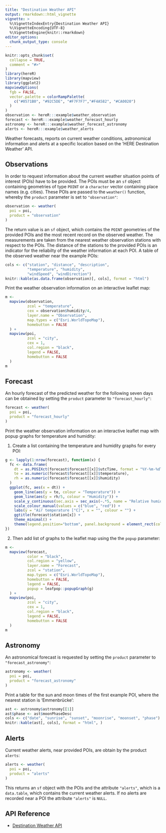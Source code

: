 ```yaml
---
title: "Destination Weather API"
output: rmarkdown::html_vignette
vignette: >
  %\VignetteIndexEntry{Destination Weather API}
  %\VignetteEncoding{UTF-8}
  %\VignetteEngine{knitr::rmarkdown}
editor_options: 
  chunk_output_type: console
---
```


```r
knitr::opts_chunk$set(
  collapse = TRUE,
  comment = "#>"
)
library(hereR)
library(mapview)
library(ggplot2)
mapviewOptions(
  fgb = FALSE,
  vector.palette = colorRampPalette(
    c("#0571B0", "#92C5DE", "#F7F7F7","#F4A582", "#CA0020")
  )
)
observation <- hereR:::example$weather_observation
forecast <- hereR:::example$weather_forecast_hourly
astronomy <- hereR:::example$weather_forecast_astronomy
alerts <- hereR:::example$weather_alerts
```

Weather forecasts, reports on current weather conditions, astronomical information and alerts at a specific location based on the 'HERE Destination Weather' API.

## Observations

In order to request information about the current weather situation points of interest (POIs) have to be provided. The POIs must be an `sf` object containing geometries of type `POINT` or a `character` vector containing place names (e.g. cities).
These POIs are passed to the `weather()` function, whereby the `product` parameter is set to `"observation"`:

```r
observation <- weather(
  poi = poi,
  product = "observation"
)
```

The return value is an `sf` object, which contains the `POINT` geometries of the provided POIs and the most recent record on the observed weather. The measurements are taken from the nearest weather observation stations with respect to the POIs. The distance of the stations to the provided POIs is an indicator for the reliabilty of the weather information at each POI. A table of the observed weather near the example POIs:

```r
cols <- c("station", "distance", "description",
          "temperature", "humidity",
          "windSpeed", "windDirection")
knitr::kable(as.data.frame(observation)[, cols], format = "html")
```

Print the weather observation information on an interactive leaflet map:

```r
m <-
  mapview(observation,
          zcol = "temperature",
          cex = observation$humidity/4,
          layer.name = "Observation",
          map.types = c("Esri.WorldTopoMap"),
          homebutton = FALSE
  ) +
  mapview(poi,
          zcol = "city",
          cex = 1,
          col.region = "black",
          legend = FALSE,
          homebutton = FALSE
  )
m
```

## Forecast

An hourly forecast of the predicted weather for the following seven days can be obtained by setting the `product` parameter to `"forecast_hourly"`:

```r
forecast <- weather(
  poi = poi,
  product = "forecast_hourly"
)
```

Print the weather observation information on an interactive leaflet map with popup graphs for temperature and humidity:

1. Create a list containing the temperature and humidity graphs for every POI:

```r
g <- lapply(1:nrow(forecast), function(x) {
  fc <- data.frame(
    dt = as.POSIXct(forecast$forecast[[x]]$utcTime, format = "%Y-%m-%dT%H:%M:%OS", tz = "UTC"),
    te = as.numeric(forecast$forecast[[x]]$temperature),
    rh = as.numeric(forecast$forecast[[x]]$humidity)
  )
  ggplot(fc, aes(x = dt)) +
    geom_line(aes(y = te, colour = "Temperature")) +
    geom_line(aes(y = rh/5, colour = "Humidity")) +
    scale_y_continuous(sec.axis = sec_axis(~.*5, name = "Relative humidity [%]")) +
    scale_colour_manual(values = c("blue", "red")) +
    labs(y = "Air temperature [°C]", x = "", colour = "") +
    ggtitle(forecast$station[x]) +
    theme_minimal() +
    theme(legend.position="bottom", panel.background = element_rect(color = NA))
})
```

2. Then add list of graphs to the leaflet map using the the `popup` parameter:

```r
m <-
  mapview(forecast,
          color = "black",
          col.region = "yellow",
          layer.name = "Forecast",
          zcol = "station",
          map.types = c("Esri.WorldTopoMap"),
          homebutton = FALSE,
          legend = FALSE,
          popup = leafpop::popupGraph(g)
  ) +
  mapview(poi,
          zcol = "city",
          cex = 1,
          col.region = "black",
          legend = FALSE,
          homebutton = FALSE
  )
m
```

## Astronomy

An astronomical forecast is requested by setting the `product` parameter to `"forecast_astronomy"`:

```r
astronomy <- weather(
  poi = poi,
  product = "forecast_astronomy"
)
```

Print a table for the sun and moon times of the first example POI, where the nearest station is 'Emmenbrücke':

```r
ast <- astronomy$astronomy[[1]]
ast$phase <- ast$moonPhaseDesc
cols <- c("date", "sunrise", "sunset", "moonrise", "moonset", "phase")
knitr::kable(ast[, cols], format = "html", )
```

## Alerts

Current weather alerts, near provided POIs, are obtain by the product `alerts`:

```r
alerts <- weather(
  poi = poi,
  product = "alerts"
)
```

This returns an `sf` object with the POIs and the attribute `"alerts"`, which is a `data.table`, which contains the current weather alerts. If no alerts are recorded near a POI the attribute `"alerts"` is `NULL`.

## API Reference

* [Destination Weather API](https://developer.here.com/documentation/weather)
